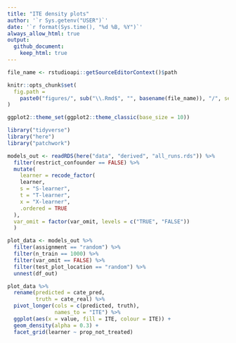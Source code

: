 ```yaml
---
title: "ITE density plots"
author: '`r Sys.getenv("USER")`'
date: '`r format(Sys.time(), "%d %B, %Y")`' 
always_allow_html: true
output: 
  github_document:
    keep_html: true
---
```

	
```r
file_name <- rstudioapi::getSourceEditorContext()$path

knitr::opts_chunk$set(
  fig.path =
    paste0("figures/", sub("\\.Rmd$", "", basename(file_name)), "/", sep = "")
)

ggplot2::theme_set(ggplot2::theme_classic(base_size = 10))
```

```r
library("tidyverse")
library("here")
library("patchwork")
```

```r
models_out <- readRDS(here("data", "derived", "all_runs.rds")) %>%
  filter(restrict_confounder == FALSE) %>%
  mutate(
    learner = recode_factor(
    learner,
    s = "S-learner",
    t = "T-learner",
    x = "X-learner",
    .ordered = TRUE
  ),
  var_omit = factor(var_omit, levels = c("TRUE", "FALSE"))
  )

```

```r
plot_data <- models_out %>% 
  filter(assignment == "random") %>% 
  filter(n_train == 1000) %>% 
  filter(var_omit == FALSE) %>% 
  filter(test_plot_location == "random") %>% 
  unnest(df_out)
```

```r

plot_data %>% 
  rename(predicted = cate_pred,
         truth = cate_real) %>% 
  pivot_longer(cols = c(predicted, truth),
               names_to = "ITE") %>% 
  ggplot(aes(x = value, fill = ITE, colour = ITE)) +
  geom_density(alpha = 0.3) +
  facet_grid(learner ~ prop_not_treated)
  

```



